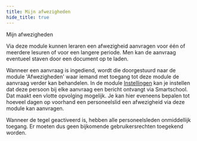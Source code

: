 ```yaml
---
title: Mijn afwezigheden
hide_title: true
---
```


<ImageTitle img="mijnafwezigheden.png">Mijn afwezigheden</ImageTitle>

Via deze module kunnen leraren een afwezigheid aanvragen voor één of meerdere lesuren of voor een langere periode. Men kan de aanvraag eventueel staven door een document op te laden. 

Wanneer een aanvraag is ingediend, wordt die doorgestuurd naar de module 'Afwezigheden' waar iemand met toegang tot deze module de aanvraag verder kan behandelen. In de module [Instellingen](/afwezigheden/instellingen/) kan je instellen dat deze persoon bij elke aanvraag een bericht ontvangt via Smartschool. Dat maakt een vlotte opvolging mogelijk. Je kan hier eveneens bepalen tot hoeveel dagen op voorhand een personeelslid een afwezigheid via deze module kan aanvragen. 

Wanneer de tegel geactiveerd is, hebben alle personeelsleden onmiddellijk toegang. Er moeten dus geen bijkomende gebruikersrechten toegekend worden.  
